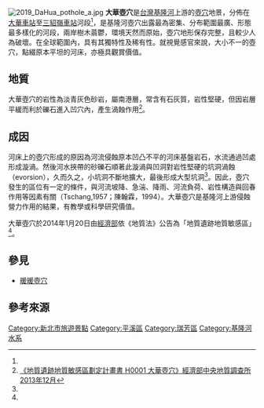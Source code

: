 {{coord|25.04991|N|121.79754|E|display=title}}
[[File:2019_DaHua_pothole_a.jpg|right]]
'''大華壺穴'''是[[台灣|台灣]][[基隆河|基隆河]]上游的[[壺穴|壺穴]]地景，分佈在[[大華車站|大華車站]]至[[三貂嶺車站|三貂嶺車站]]河段<ref name="觀光旅遊局"/>，是基隆河壺穴出露最為密集、分布範圍最廣、形態最多樣化的河段，兩岸樹木蓊鬱，環境天然而原始，壺穴地形保存完整，且較少人為破壞。在全球範圍內，具有其獨特性及稀有性。就視覺感官來說，大小不一的壺穴，點綴原本平坦的河床，亦極具觀賞價值。
== 地質 ==
大華壺穴的岩性為淡青灰色砂岩，屬南港層，常含有石灰質，岩性堅硬，但因岩層平緩而利於礫石進入凹穴內，產生渦蝕作用<ref name="地調B">[https://www.moeacgs.gov.tw/newlaw/downloads/H0001-4%E5%9C%B0%E8%B3%AA%E9%81%BA%E8%B7%A1%E5%9C%B0%E8%B3%AA%E6%95%8F%E6%84%9F%E5%8D%80%E5%8A%83%E5%AE%9A%E8%A8%88%E7%95%AB%E6%9B%B8.pdf  《地質遺跡地質敏感區劃定計畫書 H0001 大華壺穴》經濟部中央地質調查所  2013年12月]</ref>。
== 成因 ==
河床上的壺穴形成的原因為河流侵蝕原本凹凸不平的河床基盤岩石，水流通過凹處形成漩渦。然後河水挾帶的砂礫石順著此漩渦與凹洞對岩性堅硬的坑洞渦蝕（evorsion），久而久之，小坑洞不斷地擴大，最後形成大型坑洞<ref name="觀光旅遊局"/>。因此，壺穴發生的區位有一定的條件，與河流坡降、急湍、降雨、河流負荷、岩性構造與回春作用等因素有關（Tschang,1957；陳翰霖，1994）。大華壺穴是基隆河上游侵蝕營力作用的結果，有教學或科學研究價值。

大華壺穴於2014年1月20日由[[中華民國經濟部|經濟部]]依《地質法》公告為「地質遺跡地質敏感區」<ref name="中央地質調查所"/>。

== 參見 ==
*[[暖暖壺穴|暖暖壺穴]]

== 參考來源 ==
{{Commons|Category:DaHua pothole}}
{{Reflist| refs=
<ref name="觀光旅遊局">{{cite web|language=zh-tw|url=http://tour.ntpc.gov.tw/page.aspx?wtp=1&wnd=136&id=1248d31b48b000007d41|title=大華壺穴|author=|publisher=新北市政府觀光旅遊局|date=|accessdate=2015-08-29|deadurl=yes|archiveurl=https://web.archive.org/web/20160306102110/http://tour.ntpc.gov.tw/page.aspx?wtp=1&wnd=136&id=1248d31b48b000007d41|archivedate=2016-03-06}}</ref>

<ref name="中央地質調查所">{{cite web|language=zh-tw|url=http://www.moeacgs.gov.tw/info/view.jsp?info=641|title=公告訂定「地質遺跡地質敏感區(H0001大華壺穴、H0003暖暖壺穴、H0004十分瀑布)」，並自即日起生效。|author=|publisher=經濟部中央地質調查所|date=2014-01-20|accessdate=2015-08-29|archive-date=2016-03-04|archive-url=https://web.archive.org/web/20160304064332/http://www.moeacgs.gov.tw/info/view.jsp?info=641|dead-url=yes}}</ref>
}}

{{台灣地景}}
[[Category:新北市旅遊景點|Category:新北市旅遊景點]]
[[Category:平溪區|Category:平溪區]]
[[Category:瑞芳區|Category:瑞芳區]]
[[Category:基隆河水系|Category:基隆河水系]]